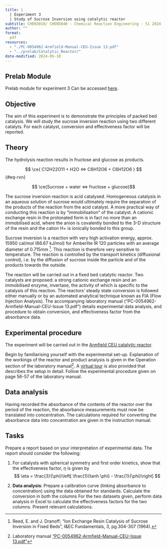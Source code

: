 ```yaml
---
title: | 
  | Experiment 3
  | Study of Sucrose Inversion using catalytic reactor
subtitle: CHEN3010/ CHEN5040 - Chemical Reaction Engineering - S1 2024
author: ""
format:
  pdf
resources:
  - "./PC-0054962-Armfield-Manual-CEU-Issue 13.pdf"
  - "../prelab/Catalytic_Reactor/"
date-modified: 2024-05-10
---
```


:::{.callout-important}
## Prelab Module

Prelab module for experiment 3 Can be accessed [here](../prelab/Catalytic_Reactor/index.htm).

:::


## Objective {#sec-1}

The aim of this experiment is to demonstrate the principles of packed bed
catalysis. We will study the sucrose inversion reaction using two different
catalyts. For each catalyst, conversion and effectiveness factor will be
reported.

## Theory {#sec-2}

The hydrolysis reaction results in fructose and glucose as products.

$$ \ce{ C12H22O11 + H2O <=> C6H12O6 + C6H12O6 } $$ {#eq-rxn}

$$ \ce{Sucrose + water <=> fructose + glucose}$$

The sucrose inversion reaction is acid catalysed. Homogeneous catalysis in an
aqueous solution of sucrose would ultimately require the separation of the
products of the reaction from the acid catalyst. A more practical way of
conducting this reaction is by “immobilisation” of the catalyst. A cationic
exchange resin in the protonated form is in fact no more than an immobilised
acid, where the anion is covalently bonded to the 3-D structure of the resin
and the cation H+ is ionically bonded to this group.

Sucrose inversion is a reaction with very high activation energy, approx. 15950
cal/mol (66.67 kJ/mol) for Amberlite IR 120 particles with an average diameter
of 0.715mm [^1]. This reaction is therefore very sensitive to temperature. The
reaction is controlled by the transport kinetics (diffusional control), i.e. by
the diffusion of sucrose inside the particle and of the products towards the
outside.

[^1]: Reed, E. and J. Dranoff; "Ion Exchange Resin Catalysis of Sucrose
Inversion in Fixed Beds", I&EC Fundamentals, 3, pg.304-307 (1964).

The reaction will be carried out in a fixed bed catalytic reactor. Two
catalysts are proposed: a strong cationic exchange resin and an immobilised
enzyme, invertase, the activity of which is specific to the catalysis of this
reaction. The reactors’ steady state conversion is followed either manually or
by an automated analytical technique known as FIA (Flow Injection Analysis).
The accompanying laboratory manual ("PC-0054962-Armfield-Manual-CEU-Issue
13.pdf") details experimental data analysis, and procedure to obtain
conversion, and effectiveness factor from the absorbance data.

## Experimental procedure

The experiment will be carried out in the [Armfield CEU catalytic
reactor](./PC-0054962-Armfield-Manual-CEU-Issue 13.pdf).

Begin by familiarising yourself with the experimental set-up. Explanation of
the workings of the reactor and product analysis is given in the Operation
section of the laboratory manual[^2]. A [virtual
tour](../prelab/Catalytic_Reactor/index.htm) is also provided that
describes the setup in detail. Follow the experimental procedure given on page
56-57 of the laboratory manual.

[^2]: Laboratory manual ["PC-0054962-Armfield-Manual-CEU-Issue
  13.pdf"](./PC-0054962-Armfield-Manual-CEU-Issue 13.pdf)

## Data analysis

Having recorded the absorbance of the contents of the reactor over the period
of the reaction, the absorbance measurements must now be translated into
concentration. The calculations required for converting the absorbance data
into concentration are given in the instruction manual.

## Tasks

Prepare a report based on your interpretation of experimental data. The report
should consider the following:

1. For catalysts with spherical symmetry and first order kinetics, show that
   the effectiveness factor, $\eta$ is given by 
   $$ 
   \eta = \frac{3}{\phi}\left[ \frac{1}{tanh \phi} - \frac{1}{\phi}\right]
   $$   

2. **Data analysis**: Prepare a calibration curve (linking absorbance to
   concentration) using the data obtained for standards. Calculate the
   conversion in both the columns For the two datasets given, perform data
   analysis in Excel to calculate the effectiveness factors for the two
   columns. Present relevant calculations.                                                                                       


